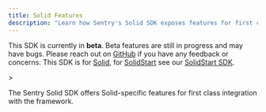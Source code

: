 ```yaml
---
title: Solid Features
description: "Learn how Sentry's Solid SDK exposes features for first class integration with Solid."
---
```


<Alert>

  This SDK is currently in **beta**. Beta features are still in progress and may have bugs. Please reach out on
  [GitHub](https://github.com/getsentry/sentry-javascript/issues/new/choose) if you have any feedback or concerns.
  This SDK is for [Solid](https://www.solidjs.com/), for [SolidStart](https://start.solidjs.com/) see our
  [SolidStart SDK](/platforms/javascript/guides/solidstart).

</Alert>>

The Sentry Solid SDK offers Solid-specific features for first class integration with the framework.

<PageGrid />
